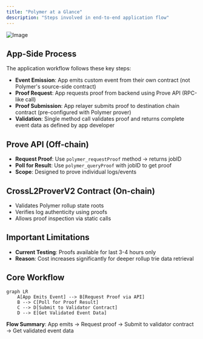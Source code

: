 ```yaml
---
title: "Polymer at a Glance"
description: "Steps involved in end-to-end application flow"
---
```


![Image](https://github.com/user-attachments/assets/2ac23b0c-6533-4e4e-a269-c2502fe7429b)


## App-Side Process

The application workflow follows these key steps:

- **Event Emission**: App emits custom event from their own contract (not Polymer's source-side contract)
- **Proof Request**: App requests proof from backend using Prove API (RPC-like call)
- **Proof Submission**: App relayer submits proof to destination chain contract (pre-configured with Polymer prover)
- **Validation**: Single method call validates proof and returns complete event data as defined by app developer

## Prove API (Off-chain)

- **Request Proof**: Use `polymer_requestProof` method → returns jobID
- **Poll for Result**: Use `polymer_queryProof` with jobID to get proof
- **Scope**: Designed to prove individual logs/events


## CrossL2ProverV2 Contract (On-chain)

- Validates Polymer rollup state roots
- Verifies log authenticity using proofs
- Allows proof inspection via static calls

## Important Limitations
- **Current Testing**: Proofs available for last 3-4 hours only
- **Reason**: Cost increases significantly for deeper rollup trie data retrieval

## Core Workflow

```mermaid
graph LR
    A[App Emits Event] --> B[Request Proof via API]
    B --> C[Poll for Proof Result]
    C --> D[Submit to Validator Contract]
    D --> E[Get Validated Event Data]
```

**Flow Summary**: App emits → Request proof → Submit to validator contract → Get validated event data